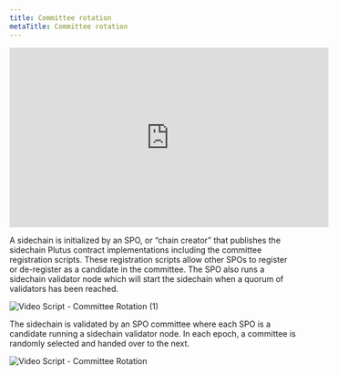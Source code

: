 ```yaml
---
title: Committee rotation
metaTitle: Committee rotation
---
```


<iframe width="560" height="315" src="https://www.youtube.com/embed/kIiiVT1M2fo" title="YouTube video player" frameborder="0" allow="accelerometer; autoplay; clipboard-write; encrypted-media; gyroscope; picture-in-picture" allowfullscreen></iframe>

A sidechain is initialized by an SPO, or “chain creator” that publishes the sidechain Plutus contract implementations including the committee registration scripts. These registration scripts allow other SPOs to register or de-register as a candidate in the committee. The SPO also runs a sidechain validator node which will start the sidechain when a quorum of validators has been reached.

![Video Script - Committee Rotation (1)](https://user-images.githubusercontent.com/10556209/208516415-b1a36189-c411-4145-b3dd-742c99d85586.png)

The sidechain is validated by an SPO committee where each SPO is a candidate running a sidechain validator node. In each epoch, a committee is randomly selected and handed over to the next. 

![Video Script - Committee Rotation](https://user-images.githubusercontent.com/10556209/208516422-3d8bbbd6-7f7e-4f2a-9d50-1a5c2e57e6ae.png)